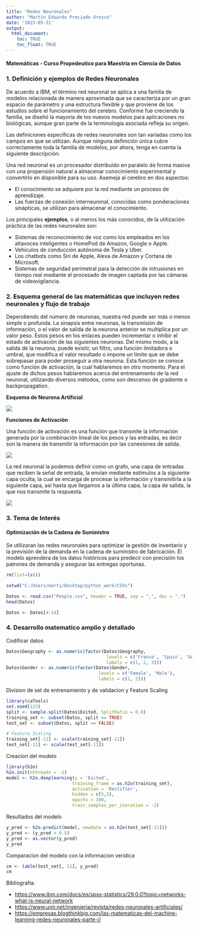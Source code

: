 ---
title: "Redes Neuronales"
author: "Martin Eduardo Preciado Orozco"
date: '2023-05-31'
output:
  html_document:
    toc: TRUE
    toc_float: TRUE
---

#### Matemáticas - Curso Propedeutico para Maestría en Ciencia de Datos

### 1. Definición y ejemplos de Redes Neuronales

De acuerdo a IBM, el término red neuronal se aplica a una familia de modelos relacionada de manera aproximada que se caracteriza por un gran espacio de parámetro y una estructura flexible y que proviene de los estudios sobre el funcionamiento del cerebro. Conforme fue creciendo la familia, se diseñó la mayoría de los nuevos modelos para aplicaciones no biológicas, aunque gran parte de la terminología asociada refleja su origen.

Las definiciones específicas de redes neuronales son tan variadas como los campos en que se utilizan. Aunque ninguna definición única cubre correctamente toda la familia de modelos, por ahora, tenga en cuenta la siguiente descripción:

Una red neuronal es un procesador distribuido en paralelo de forma masiva con una propensión natural a almacenar conocimiento experimental y convertirlo en disponible para su uso. Asemeja al cerebro en dos aspectos:

-   El conocimiento se adquiere por la red mediante un proceso de aprendizaje.
-   Las fuerzas de conexión interneuronal, conocidas como ponderaciones sinápticas, se utilizan para almacenar el conocimiento.

Los principales **ejemplos**, o al menos los más conocidos, de la utilización práctica de las redes neuronales son:

-   Sistemas de reconocimiento de voz como los empleados en los altavoces inteligentes o HomePod de Amazon, Google o Apple.
-   Vehículos de conducción autónoma de Tesla y Uber.
-   Los chatbots como Siri de Apple, Alexa de Amazon y Cortana de Microsoft.
-   Sistemas de seguridad perimetral para la detección de intrusiones en tiempo real mediante el procesado de imagen captada por las cámaras de videovigilancia.

### 2. Esquema general de las matemáticas que incluyen redes neuronales y flujo de trabajo

Dependiendo del número de neuronas, nuestra red puede ser más o menos simple o profunda. La sinapsis entre neuronas, la transmisión de información, o el valor de salida de la neurona anterior se multiplica por un valor peso. Estos pesos en los enlaces pueden incrementar o inhibir el estado de activación de las siguientes neuronas. Del mismo modo, a la salida de la neurona, puede existir, un filtro, una función limitadora o umbral, que modifica el valor resultado o impone un límite que se debe sobrepasar para poder proseguir a otra neurona. Esta función se conoce como función de activación, la cual hablaremos en otro momento. Para el ajuste de dichos pesos hablaremos acerca del entrenamiento de la red neuronal, utilizando diversos métodos, como son descenso de gradiente o backpropagation.

**Esquema de Neurona Artificial**

![](images/Esquema%20de%20neurona.png)

**Funciones de Activación**

Una función de activación es una función que transmite la información generada por la combinación lineal de los pesos y las entradas, es decir son la manera de transmitir la información por las conexiones de salida.

![](Figura-25-Funciones-de-Activacion-mas-utilizadas-para-las-redes-neuronales-artificiales.ppm)

La red neuronal la podemos definir como un grafo, una capa de entradas que reciben la señal de entrada, la envían mediante estímulos a la siguiente capa oculta, la cual se encarga de procesar la información y transmitirla a la siguiente capa, así hasta que llegamos a la última capa, la capa de salida, la que nos transmite la respuesta.


![](https://empresas.blogthinkbig.com/wp-content/uploads/2019/11/Screenshot-2019-11-25-at-14.41.56.png?resize=539%252C301)

### 3. Tema de Interés 

#### Optimización de la Cadena de Suministro

Se utilizaran las redes neuronales para optimizar la gestión de inventario y la previsión de la demanda en la cadena de suministro de fabricación. El modelo aprendera de los datos históricos para predecir con precisión los patrones de demanda y asegurar las entregas oportunas.

```{r}
rm(list=ls())

setwd("C:/Users/marti/Desktop/python_work/CSVs")

Datos <- read.csv("People.csv", header = TRUE, sep = ",", dec = ".")
head(Datos)

Datos <- Datos[4:14]
```

### 4. Desarrollo matematico amplio y detallado

Codificar datos
```{r}
Datos$Geography <- as.numeric(factor(Datos$Geography,
                                      levels = c('France', 'Spain', 'Germany'),
                                      labels = c(1, 2, 3)))
Datos$Gender <- as.numeric(factor(Datos$Gender,
                                   levels = c('Female', 'Male'),
                                   labels = c(1, 2)))
```

Division de set de entrenamiento y de validacion y Feature Scaling
```{r}
library(caTools)
set.seed(123)
split <- sample.split(Datos$Exited, SplitRatio = 0.8)
training_set <- subset(Datos, split == TRUE)
test_set <- subset(Datos, split == FALSE)

# Feature Scaling
training_set[-11] <- scale(training_set[-11])
test_set[-11] <- scale(test_set[-11])
```

Creacion del modelo
```{r}
library(h2o)
h2o.init(nthreads = -1)
model <- h2o.deeplearning(y = 'Exited',
                         training_frame = as.h2o(training_set),
                         activation = 'Rectifier',
                         hidden = c(5,5),
                         epochs = 100,
                         train_samples_per_iteration = -2)
```

Resultados del modelo
```{r}
y_pred <- h2o.predict(model, newdata = as.h2o(test_set[-11]))
y_pred <- (y_pred > 0.5)
y_pred <- as.vector(y_pred)
y_pred
```

Comparacion del modelo con la informacion veridica
```{r}
cm <- table(test_set[, 11], y_pred)
cm
```

Bibliografia:

- <https://www.ibm.com/docs/es/spss-statistics/29.0.0?topic=networks-what-is-neural-network> 
- <https://www.unir.net/ingenieria/revista/redes-neuronales-artificiales/> 
- <https://empresas.blogthinkbig.com/las-matematicas-del-machine-learning-redes-neuronales-parte-i/>





